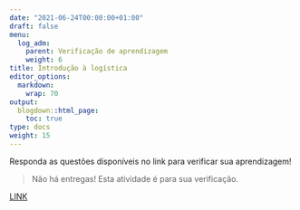 ```yaml
---
date: "2021-06-24T00:00:00+01:00"
draft: false
menu:
  log_adm:
    parent: Verificação de aprendizagem
    weight: 6
title: Introdução à logística
editor_options: 
  markdown: 
    wrap: 70
output: 
  blogdown::html_page:
    toc: true
type: docs
weight: 15
---
```


Responda as questões disponíveis no link para verificar sua aprendizagem! 

> Não há entregas! Esta atividade é para sua verificação.

[LINK](https://rpubs.com/retaoliveira/log1)
